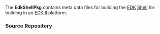 <!-- [[Category:EDKII Packages]] -->
<!-- [[Category:EFI Shell]] -->
<!-- [[Category:EDK]] -->
The '''EdkShellPkg''' contains meta data files for building the [[EDK]] [[Efi-shell|Shell]] for building in an [http://www.tianocore.org/edk2/ EDK II] platform.

===Source Repository===
{{Edk2SubPkg|EdkshellPkg}}
